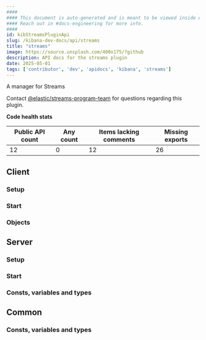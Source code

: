 ```yaml
---
####
#### This document is auto-generated and is meant to be viewed inside our experimental, new docs system.
#### Reach out in #docs-engineering for more info.
####
id: kibStreamsPluginApi
slug: /kibana-dev-docs/api/streams
title: "streams"
image: https://source.unsplash.com/400x175/?github
description: API docs for the streams plugin
date: 2025-05-01
tags: ['contributor', 'dev', 'apidocs', 'kibana', 'streams']
---
```


A manager for Streams

Contact [@elastic/streams-program-team](https://github.com/orgs/elastic/teams/streams-program-team) for questions regarding this plugin.

**Code health stats**

| Public API count  | Any count | Items lacking comments | Missing exports |
|-------------------|-----------|------------------------|-----------------|
| 12 | 0 | 12 | 26 |

## Client

### Setup
<DocDefinitionList data={[streamsObj.client.setup]}/>

### Start
<DocDefinitionList data={[streamsObj.client.start]}/>

### Objects
<DocDefinitionList data={streamsObj.client.objects}/>

## Server

### Setup
<DocDefinitionList data={[streamsObj.server.setup]}/>

### Start
<DocDefinitionList data={[streamsObj.server.start]}/>

### Consts, variables and types
<DocDefinitionList data={streamsObj.server.misc}/>

## Common

### Consts, variables and types
<DocDefinitionList data={streamsObj.common.misc}/>

